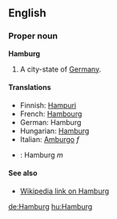==English==
===Proper noun===
'''Hamburg'''

#A city-state of [[Germany]].

====Translations====

*Finnish: [[Hampuri]]
*French: [[Hambourg]]
*German: Hamburg
*Hungarian: [[Hamburg]]
*Italian: [[Amburgo]] ''f''
*{{pl}}: Hamburg ''m''

====See also====

*[[w:Hamburg|Wikipedia link on Hamburg]]

[[de:Hamburg]]
[[hu:Hamburg]]